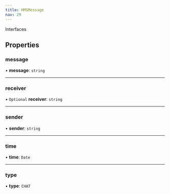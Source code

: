 ```yaml
---
title: HMSMessage
nav: 29
---
```


Interfaces

## Properties

### message

• **message**: `string`

---

### receiver

• `Optional` **receiver**: `string`

---

### sender

• **sender**: `string`

---

### time

• **time**: `Date`

---

### type

• **type**: `CHAT`
